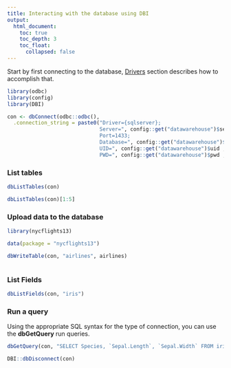 ```yaml
---
title: Interacting with the database using DBI
output:
  html_document:
    toc: true
    toc_depth: 3
    toc_float:
      collapsed: false
---
```


Start by first connecting to the database, [Drivers](drivers.html) section describes how to accomplish that.

```r
library(odbc)
library(config)
library(DBI)

con <- dbConnect(odbc::odbc(), 
  .connection_string = paste0("Driver={sqlserver};
                              Server=", config::get("datawarehouse")$server ,";
                              Port=1433;
                              Database=", config::get("datawarehouse")$database ,";
                              UID=", config::get("datawarehouse")$uid ,";
                              PWD=", config::get("datawarehouse")$pwd ,";"))

```

### List tables

```r
dbListTables(con)
```

```r
dbListTables(con)[1:5]
```

### Upload data to the database

```r

library(nycflights13)

data(package = "nycflights13")

dbWriteTable(con, "airlines", airlines)



```

### List Fields

```r
dbListFields(con, "iris")
```

### Run a query

Using the appropriate SQL syntax for the type of connection, you can use the **dbGetQuery** run queries.

```r
dbGetQuery(con, "SELECT Species, `Sepal.Length`, `Sepal.Width` FROM iris")
```



```r
DBI::dbDisconnect(con)
```


